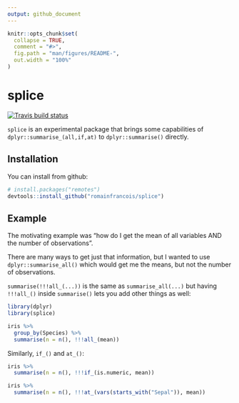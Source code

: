 ```yaml
---
output: github_document
---
```


<!-- README.md is generated from README.Rmd. Please edit that file -->

```r
knitr::opts_chunk$set(
  collapse = TRUE,
  comment = "#>",
  fig.path = "man/figures/README-",
  out.width = "100%"
)
```
# splice

<!-- badges: start -->
[![Travis build status](https://travis-ci.org/romainfrancois/splice.svg?branch=master)](https://travis-ci.org/romainfrancois/splice)
<!-- badges: end -->

`splice` is an experimental package that brings some capabilities of 
`dplyr::summarise_(all,if,at)` to `dplyr::summarise()` directly. 

## Installation

You can install from github:

``` r
# install.packages("remotes")
devtools::install_github("romainfrancois/splice")
```

## Example

The motivating example was "how do I get the mean of all variables AND the number of observations". 

There are many ways to get just that information, but I wanted to use `dplyr::summarise_all()`
which would get me the means, but not the number of observations. 

`summarise(!!!all_(...))` is the same as `summarise_all(...)` but having `!!!all_()` inside
`summarise()` lets you add other things as well: 

```r
library(dplyr)
library(splice)

iris %>% 
  group_by(Species) %>% 
  summarise(n = n(), !!!all_(mean))
```

Similarly, `if_()` and `at_()`: 

```r
iris %>%
  summarise(n = n(), !!!if_(is.numeric, mean))

iris %>%
  summarise(n = n(), !!!at_(vars(starts_with("Sepal")), mean))
```

